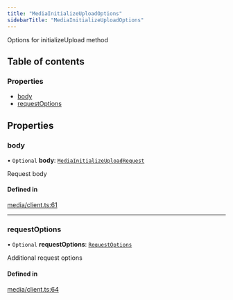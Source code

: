 ```yaml
---
title: "MediaInitializeUploadOptions"
sidebarTitle: "MediaInitializeUploadOptions"
---
```


Options for initializeUpload method

## Table of contents

### Properties

- [body](/xdks/typescript/reference/interfaces/MediaInitializeUploadOptions#body)
- [requestOptions](/xdks/typescript/reference/interfaces/MediaInitializeUploadOptions#requestoptions)

## Properties

### body

• `Optional` **body**: [`MediaInitializeUploadRequest`](/xdks/typescript/reference/interfaces/MediaInitializeUploadRequest)

Request body

#### Defined in

[media/client.ts:61](https://github.com/xdevplatform/xdk/blob/298ca9350d035e40e7c8ee0753c50052819a41e2/xdk/typescript/src/media/client.ts#L61)

___

### requestOptions

• `Optional` **requestOptions**: [`RequestOptions`](/xdks/typescript/reference/interfaces/RequestOptions)

Additional request options

#### Defined in

[media/client.ts:64](https://github.com/xdevplatform/xdk/blob/298ca9350d035e40e7c8ee0753c50052819a41e2/xdk/typescript/src/media/client.ts#L64)

